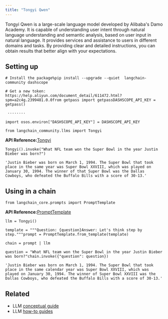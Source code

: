 ```yaml
---
title: "Tongyi Qwen"
---
```


Tongyi Qwen is a large-scale language model developed by Alibaba's Damo Academy. It is capable of understanding user intent through natural language understanding and semantic analysis, based on user input in natural language. It provides services and assistance to users in different domains and tasks. By providing clear and detailed instructions, you can obtain results that better align with your expectations.

## Setting up

```
# Install the package%pip install --upgrade --quiet  langchain-community dashscope
```

```
# Get a new token: https://help.aliyun.com/document_detail/611472.html?spm=a2c4g.2399481.0.0from getpass import getpassDASHSCOPE_API_KEY = getpass()
```

```
 ········
```

```
import osos.environ["DASHSCOPE_API_KEY"] = DASHSCOPE_API_KEY
```

```
from langchain_community.llms import Tongyi
```

**API Reference:**[Tongyi](https://python.langchain.com/api_reference/community/llms/langchain_community.llms.tongyi.Tongyi.html)

```
Tongyi().invoke("What NFL team won the Super Bowl in the year Justin Bieber was born?")
```

```
'Justin Bieber was born on March 1, 1994. The Super Bowl that took place in the same year was Super Bowl XXVIII, which was played on January 30, 1994. The winner of that Super Bowl was the Dallas Cowboys, who defeated the Buffalo Bills with a score of 30-13.'
```

## Using in a chain

```
from langchain_core.prompts import PromptTemplate
```

**API Reference:**[PromptTemplate](https://python.langchain.com/api_reference/core/prompts/langchain_core.prompts.prompt.PromptTemplate.html)

```
llm = Tongyi()
```

```
template = """Question: {question}Answer: Let's think step by step."""prompt = PromptTemplate.from_template(template)
```

```
chain = prompt | llm
```

```
question = "What NFL team won the Super Bowl in the year Justin Bieber was born?"chain.invoke({"question": question})
```

```
'Justin Bieber was born on March 1, 1994. The Super Bowl that took place in the same calendar year was Super Bowl XXVIII, which was played on January 30, 1994. The winner of Super Bowl XXVIII was the Dallas Cowboys, who defeated the Buffalo Bills with a score of 30-13.'
```

## Related

* LLM [conceptual guide](/oss/concepts/text_llms)
* LLM [how-to guides](/oss/how_to/#llms)
